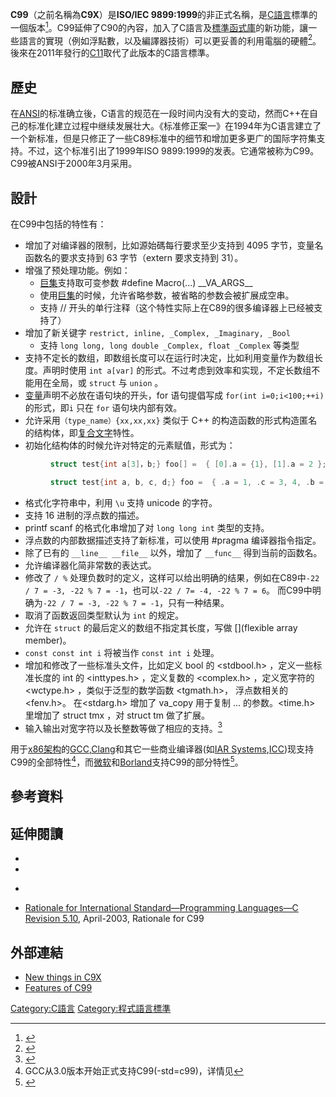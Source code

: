 {{Not|Comic Market}}
{{Sidebar <!-- NOTE: Please don't remove. Discuss naviagation concept at [[Talk:C11#Helpbox_experiment] -->
|name = C語言標準
|style = width:auto;background:#f5faff;font-size:90%;line-height:1.6em;
|titlestyle = font-size:130%;padding-left:0.4em;padding-right:0.4em;background:#cee0f2; <!--(gap before first heading/content:)-->display:block;margin-bottom:6px;
|title = [[C語言#歷史|C語言標準]]
|headingstyle = padding:0.1em 0.25em 0.15em;{{{headingstyle|}}}
|heading1 = [[K&R_C|K&R C]] • [[ANSI_C|ANSI C]] • [[C99|C99]] • [[C11|C11]] • [[C18_(C語言標準)|C18]] • [[C2x|C2x]]
|navbar = none
}}
<!---[[Image:ISO-IEC-9899-1999-cover.png|thumb]]--->

'''C99'''（之前名稱為'''C9X'''）是'''ISO/IEC 9899:1999'''的非正式名稱，是[[C語言|C語言]]標準的一個版本<ref>{{cite web |url=http://www.iso.org/iso/iso_catalogue/catalogue_ics/catalogue_detail_ics.htm?csnumber=29237 |title=ISO/IEC 9899:1999 - Programming languages - C |publisher=Iso.org |date=2011-12-08 |accessdate=2014-04-08 |archive-date=2016-10-10 |archive-url=https://web.archive.org/web/20161010112929/http://www.iso.org/iso/iso_catalogue/catalogue_ics/catalogue_detail_ics.htm?csnumber=29237 |dead-url=no }}</ref>。C99延伸了C90的內容，加入了C語言及[[C標準函式庫|標準函式庫]]的新功能，讓一些語言的實現（例如{{le|IEEE 754-1985|IEEE_754-1985}}浮點數，以及編譯器技術）可以更妥善的利用電腦的硬體<ref name="grouper.ieee.org">{{Cite web |url=http://grouper.ieee.org/groups/754/meeting-materials/2001-07-18-c99.pdf |title=存档副本 |accessdate=2020-07-03 |archive-date=2017-06-22 |archive-url=https://web.archive.org/web/20170622221328/http://grouper.ieee.org/groups/754/meeting-materials/2001-07-18-c99.pdf |dead-url=no }}</ref>。後來在2011年發行的[[C11|C11]]取代了此版本的C語言標準。

==歷史==
在[[美国国家标准协会|ANSI]]的标准确立後，C语言的规范在一段时间内没有大的变动，然而C++在自己的标准化建立过程中继续发展壮大。《标准修正案一》在1994年为C语言建立了一个新标准，但是只修正了一些C89标准中的细节和增加更多更广的国际字符集支持。不过，这个标准引出了1999年ISO 9899:1999的发表。它通常被称为C99。C99被ANSI于2000年3月采用。

==設計==
在C99中包括的特性有：
* 增加了对编译器的限制，比如源始碼每行要求至少支持到 4095 字节，变量名函数名的要求支持到 63 字节（extern 要求支持到 31）。
* 增强了预处理功能。例如：
** [[巨集|巨集]]支持取可变参数 #define Macro(...) __VA_ARGS__
** 使用[[巨集|巨集]]的时候，允许省略参数，被省略的参数会被扩展成空串。
** 支持 // 开头的单行注释（这个特性实际上在C89的很多编译器上已经被支持了）
* 增加了新关键字 <tt>restrict, inline, _Complex, _Imaginary, _Bool</tt>
** 支持 <tt>long long, long double _Complex, float _Complex</tt> 等类型
* 支持不定长的数组，即数组长度可以在运行时决定，比如利用变量作为数组长度。声明时使用 <tt>int a[var]</tt> 的形式。不过考虑到效率和实现，不定长数组不能用在全局，或 <tt>struct</tt> 与 <tt>union</tt> 。
* [[变量_(程序设计)|变量]]声明不必放在语句块的开头，for 语句提倡写成 <tt>for(int i=0;i<100;++i)</tt> 的形式，即<tt>i</tt> 只在 <tt>for</tt> 语句块内部有效。
* 允许采用<tt>（type_name）{xx,xx,xx}</tt> 类似于 C++ 的构造函数的形式构造匿名的结构体，即[[复合文字|复合文字]]特性。
* 初始化结构体的时候允许对特定的元素赋值，形式为：
*: <syntaxhighlight lang="c">struct test{int a[3]，b;} foo[] =  { [0].a = {1}, [1].a = 2 };</syntaxhighlight>
*: <syntaxhighlight lang="c">struct test{int a, b, c, d;} foo =  { .a = 1, .c = 3, 4, .b = 5 };  // 3,4 是对 .c,.d 赋值的</syntaxhighlight>
* 格式化字符串中，利用 <tt>\u</tt> 支持 unicode 的字符。
* 支持 16 进制的浮点数的描述。
* printf scanf 的格式化串增加了对 <tt>long long int</tt> 类型的支持。
* 浮点数的内部数据描述支持了新标准，可以使用 #pragma 编译器指令指定。
* 除了已有的 <tt>__line__ __file__</tt> 以外，增加了 <tt>__func__</tt> 得到当前的函数名。
* 允许编译器化简非常数的表达式。
* 修改了 <tt>/ %</tt> 处理负数时的定义，这样可以给出明确的结果，例如在C89中<tt>-22 / 7 = -3, -22 % 7 = -1</tt>，也可以<tt>-22 / 7= -4, -22 % 7 = 6</tt>。 而C99中明确为<tt> -22 / 7 = -3, -22 % 7 = -1</tt>，只有一种结果。
* 取消了函数返回类型默认为 <tt>int</tt> 的规定。
* 允许在 <tt>struct</tt> 的最后定义的数组不指定其长度，写做 [](flexible array member)。
* <tt>const const int i</tt> 将被当作 <tt>const int i</tt> 处理。
* 增加和修改了一些标准头文件，比如定义 bool 的 <stdbool.h> ，定义一些标准长度的 int 的 <inttypes.h> ，定义复数的 <complex.h> ，定义宽字符的 <wctype.h> ，类似于泛型的数学函数 <tgmath.h>， 浮点数相关的 <fenv.h>。 在<stdarg.h> 增加了 va_copy 用于复制 ... 的参数。<time.h> 里增加了 struct tmx ，对 struct tm 做了扩展。
* 输入输出对宽字符以及长整数等做了相应的支持。<ref>{{Cite web |url =http://www.open-std.org/jtc1/sc22/wg14/www/docs/n1256.pdf |accessdate =2020-06-10 |title =ISO/IEC 9899:1999 |archive-date =2018-01-27 |archive-url =https://web.archive.org/web/20180127192726/http://www.open-std.org/jtc1/sc22/wg14/www/docs/n1256.pdf |dead-url =no }}</ref>

用于[[x86架构|x86架构]]的[[GCC|GCC]],[[Clang|Clang]]和其它一些商业编译器(如[[IAR_Systems|IAR Systems]],[[Intel_C++編譯器|ICC]])现支持C99的全部特性<ref>GCC从3.0版本开始正式支持C99(-std=c99)，详情见</ref>，而[[微软|微软]]和[[Borland|Borland]]支持C99的部分特性<ref>{{cite web |website=[[Ars_Technica|Ars Technica]] |url=https://arstechnica.com/information-technology/2013/06/c99-acknowledged-at-last-as-microsoft-lays-out-its-path-to-c14/ |title=C99 acknowledged at last as Microsoft lays out its path to C++14 |author=Peter Bright |date=29 June 2013 |accessdate=9 January 2015 |archive-date=2020-07-02 |archive-url=https://web.archive.org/web/20200702224818/https://arstechnica.com/information-technology/2013/06/c99-acknowledged-at-last-as-microsoft-lays-out-its-path-to-c14/ |dead-url=no }}</ref>。

==參考資料==
{{reflist}}

==延伸閱讀==
* {{cite journal|last=Cheng|first=Harry|title=C99 & Numeric computing|journal=[[Dr._Dobb's_Journal|Dr. Dobb's Journal]]|url=http://drdobbs.com/cpp/184404993|date=1 March 2002}}
* {{cite web|url=http://www.ibm.com/developerworks/library/l-c99.html|title=Open source development using C99|last=Seebach|first=Peter|date=24 March 2004|work=developerWorks|publisher=[[IBM|IBM]]|accessdate=2020-07-03|archive-date=2009-01-29|archive-url=https://web.archive.org/web/20090129160209/http://www.ibm.com/developerworks/library/l-c99.html|dead-url=no}}
* {{cite web |url= http://www.open-std.org/jtc1/sc22/WG14/www/docs/n1256.pdf |title= Final version of the C99 standard with corrigenda TC1, TC2, and TC3 included, formatted as a draft |accessdate= 2020-07-03 |archive-date= 2018-01-27 |archive-url= https://web.archive.org/web/20180127192726/http://www.open-std.org/jtc1/sc22/wg14/www/docs/n1256.pdf |dead-url= no }} {{small|(3.61 MB)}}
* [http://www.open-std.org/jtc1/sc22/wg14/www/C99RationaleV5.10.pdf Rationale for International Standard—Programming Languages—C Revision 5.10]{{Wayback|url=http://www.open-std.org/jtc1/sc22/wg14/www/C99RationaleV5.10.pdf |date=20160606072228 }}, April-2003, Rationale for C99

==外部連結==
* [http://www.open-std.org/jtc1/sc22/wg14/www/newinc9x.htm New things in C9X]{{Wayback|url=http://www.open-std.org/jtc1/sc22/wg14/www/newinc9x.htm |date=20190916084257 }}
* [http://www.cplusplus.com/articles/iz3hAqkS/ Features of C99]{{Wayback|url=http://www.cplusplus.com/articles/iz3hAqkS/ |date=20200705141326 }}

{{S-start}}
{{S-bef| before = [[ANSI_C#C89|C89 / C90 / "ANSI C"]]}}
{{S-ttl| title=[[C語言|C語言]]標準}}
{{S-aft| after = [[C11|C11]]}}
{{end}}

{{CProLang}}

[[Category:C語言|Category:C語言]]
[[Category:程式語言標準|Category:程式語言標準]]